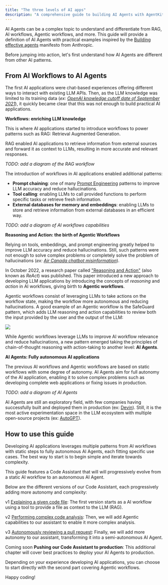 ```yaml
---
title: "The three levels of AI apps"
description: "A comprehensive guide to building AI Agents with AgentKit and Anthropic"
---
```


AI Agents can be a complex topic to understand and differentiate from RAG, AI workflows, Agentic workflows, and more.
This guide will provide a definition of AI Agents with practical examples inspired by the [Building effective agents](https://www.anthropic.com/research/building-effective-agents) manifesto from Anthropic.

Before jumping into action, let's first understand how AI Agents are different from other AI patterns.

## From AI Workflows to AI Agents

The first AI applications were chat-based experiences offering different ways to interact with existing LLM APIs.
Then, as the LLM knowledge was limited to its training data (_ex: [OpenAI knowledge cutoff date of September 2021](https://community.openai.com/t/knowledge-cutoff-date-of-september-2021/66215/1)_), it quickly became clear that this was not enough to build practical AI applications.

**Workflows: enriching LLM knowledge**

This is where AI applications started to introduce workflows to power patterns such as RAG: Retrieval Augmented Generation.

RAG enabled AI applications to retrieve information from external sources and forward it as context to LLMs, resulting in more accurate and relevant responses.

_TODO: add a diagram of the RAG workflow_

The introduction of workflows in AI applications enabled additional patterns:
- **Prompt chaining**: one of many [Prompt Engineering](https://www.promptingguide.ai/) patterns to improve LLM accuracy and reduce hallucinations.
- **Tool calling**: enabling LLMs to call provided functions to perform specific tasks or retrieve fresh information.
- **External databases for memory and embeddings**: enabling LLMs to store and retrieve information from external databases in an efficient way.

_TODO: add a diagram of AI workflows capabilities_

**Reasoning and Action: the birth of Agentic Workflows**

Relying on tools, embeddings, and prompt engineering greatly helped to improve LLM accuracy and reduce hallucinations.
Still, such patterns were not enough to solve complex problems or completely solve the problem of hallucinations (_ex: [Air Canada chatbot misinformation](https://www.bbc.com/travel/article/20240222-air-canada-chatbot-misinformation-what-travellers-should-know)_).

In October 2022, a research paper called ["Reasoning and Action"](https://arxiv.org/abs/2210.03629) (also known as _ReAct_) was published.
This paper introduced a new approach to developing LLM applications by introducing the concepts of _reasoning_ and _action_ in AI workflows, giving birth to **Agentic workflows**.

Agentic workflows consist of leveraging LLMs to take actions on the workflow state, making the workflow more autonomous and reducing hallucinations.
A good example of an Agentic workflow is the SafeGuard pattern, which adds LLM reasoning and action capabilities to review both the input provided by the user and the output of the LLM:

<Frame caption="By getting the user input and the LLM output reviewed by another LLM, the SafeGuard pattern protects the user from hallucinations and the LLM from prompt injection.">
  <img src="/graphics/ai-agents-in-practice/safeguard-pattern.png" />
</Frame>

While Agentic workflows leverage LLMs to improve AI workflow relevance and reduce hallucinations, a new pattern emerged taking the principles of chain-of-thought reasoning with action-taking to another level: **AI Agents**.

**AI Agents: Fully autonomous AI applications**

The previous AI workflows and Agentic workflows are based on static workflows with some degree of autonomy.
AI Agents aim for full autonomy of the AI application, enabling it to solve complex problems such as developing complete web applications or fixing issues in production.

_TODO: add a diagram of AI Agents_

AI Agents are still an exploratory field, with few companies having successfully built and deployed them in production (ex: [Devin](https://devin.ai/)).
Still, it is the most active experimentation space in the LLM ecosystem with multiple open-source projects (ex: [AutoGPT](https://github.com/Significant-Gravitas/AutoGPT)).

## How to use this guide

Developing AI applications leverages multiple patterns from AI workflows with static steps to fully autonomous AI Agents, each fitting specific use cases.
The best way to start is to begin simple and iterate towards complexity.

This guide features a Code Assistant that will will progressively evolve from a static AI workflow to an autonomous AI Agent.

Below are the different versions of our Code Assistant, each progressively adding more autonomy and complexity:

<div className="pl-4">

<span className="border-primary dark:border-primary-light bg-primary/10 text-primary text-xs dark:text-primary-light dark:bg-primary-light/10 rounded-xl px-2 py-1">v1</span> [Explaining a given code file](/ai-agents-in-practice/ai-workflows): The first version starts as a AI workflow using a tool to provide a file as context to the LLM (RAG).

<span className="border-primary dark:border-primary-light bg-primary/10 text-primary text-xs dark:text-primary-light dark:bg-primary-light/10 rounded-xl px-2 py-1">v2</span> [Performing complex code analysis](/ai-agents-in-practice/agentic-workflows): Then, we will add Agentic capabilities to our assistant to enable it more complex analysis.

<span className="border-primary dark:border-primary-light bg-primary/10 text-primary text-xs dark:text-primary-light dark:bg-primary-light/10 rounded-xl px-2 py-1">v3</span> [Autonomously reviewing a pull request](/ai-agents-in-practice/ai-agents): Finally, we will add more autonomy to our assistant, transforming it into a semi-autonomous AI Agent.

<span className="border-primary dark:border-primary-light bg-primary/10 text-primary text-xs dark:text-primary-light dark:bg-primary-light/10 rounded-xl px-2 py-1">Coming soon</span> **Pushing our Code Assistant to production**: This additional chapter will cover best practices to deploy your AI Agents to production.

</div>

Depending on your experience developing AI applications, you can choose to start directly with the second part covering Agentic workflows.

Happy coding!



